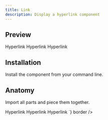 ```yaml
---
title: Link
description: Display a hyperlink component
---
```

## Preview

<Preview>
  <Flex
    css={{
      alignItems: "center",
      gap: "$3",
    }}
  >
    <Link variant="blue" href="#">
      <Text size="4">Hyperlink</Text>
    </Link>
    <Link variant="subtle" href="#">
      <Text size="4">Hyperlink</Text>
    </Link>
    <Link variant="contrast" href="#">
      <Text size="4">Hyperlink</Text>
    </Link>
  </Flex>
</Preview>

## Installation

Install the component from your command line.

<LiveProvider>
    <LiveEditor code={`npm install @raystack/apsara`} border/>
</LiveProvider>


## Anatomy
Import all parts and piece them together.

<LiveProvider>
    <LiveEditor code={`

<Link variant="blue" href="#">
  <Text size="4">Hyperlink</Text>
</Link>
<Link variant="subtle" href="#">
  <Text size="4">Hyperlink</Text>
</Link>
<Link variant="contrast" href="#">
  <Text size="4">Hyperlink</Text>
</Link>
`} border />
</LiveProvider>
